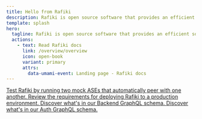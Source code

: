 ```yaml
---
title: Hello from Rafiki
description: Rafiki is open source software that provides an efficient solution for an Account Servicing Entity to enable Interledger functionality on its users' accounts.
template: splash
hero:
  tagline: Rafiki is open source software that provides an efficient solution for an account servicing entity (ASE) to enable Interledger functionality on its users' accounts.
  actions:
    - text: Read Rafiki docs
      link: /overview/overview
      icon: open-book
      variant: primary
      attrs:
        data-umami-event: Landing page - Rafiki docs
---
```



<CardGrid>
  <a class='card-link' href='/integration/playground/overview'>
    <Card title='Try it out!' icon='document'>
      Test Rafiki by running two mock ASEs that automatically peer with one
      another.
    </Card>
  </a>
  <a class='card-link' href='/integration/requirements/overview'>
    <Card title='Integration requirements' icon='document'>
      Review the requirements for deploying Rafiki to a production environment.
    </Card>
  </a>
  <a class='card-link' href='/apis/graphql/backend/mutations/'>
    <Card title='View Backend API schema' icon='document'>
      Discover what's in our Backend GraphQL schema.
    </Card>
  </a>
  <a class='card-link' href='/apis/graphql/auth/mutations/'>
    <Card title='View Auth API schema' icon='document'>
      Discover what's in our Auth GraphQL schema.
    </Card>
  </a>
</CardGrid>
